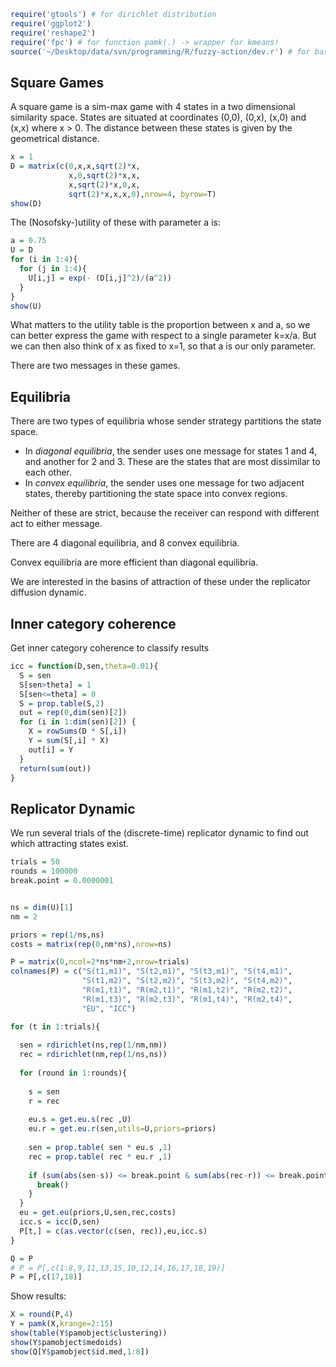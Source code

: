
``` r

require('gtools') # for dirichlet distribution
require('ggplot2')
require('reshape2')
require('fpc') # for function pamk(.) -> wrapper for kmeans!
source('~/Desktop/data/svn/programming/R/fuzzy-action/dev.r') # for basic sim-max operations (get.eu.s etc.)
```

Square Games
------------

A square game is a sim-max game with 4 states in a two dimensional similarity space. States are situated at coordinates (0,0), (0,x), (x,0) and (x,x) where x > 0. The distance between these states is given by the geometrical distance.


```r
x = 1
D = matrix(c(0,x,x,sqrt(2)*x,
             x,0,sqrt(2)*x,x,
             x,sqrt(2)*x,0,x,
             sqrt(2)*x,x,x,0),nrow=4, byrow=T)
show(D)
```


The (Nosofsky-)utility of these with parameter a is:

```r
a = 0.75
U = D
for (i in 1:4){
  for (j in 1:4){
    U[i,j] = exp(- (D[i,j]^2)/(a^2))
  }
}
show(U)
```

What matters to the utility table is the proportion between x and a, so we can better express the game with respect to a single parameter k=x/a. But we can then also think of x as fixed to x=1, so that a is our only parameter.

There are two messages in these games.

Equilibria
----------

There are two types of equilibria whose sender strategy partitions the state space. 

* In *diagonal equilibria*, the sender uses one message for states 1 and 4, and another for 2 and 3. These are the states that are most dissimilar to each other. 
* In *convex equilibria*, the sender uses one message for two adjacent states, thereby partitioning the state space into convex regions.

Neither of these are strict, because the receiver can respond with different act to either message.

There are 4 diagonal equilibria, and 8 convex equilibria.

Convex equilibria are more efficient than diagonal equilibria. 

We are interested in the basins of attraction of these under the replicator diffusion dynamic. 

Inner category coherence
------------------------

Get inner category coherence to classify results

```r
icc = function(D,sen,theta=0.01){
  S = sen
  S[sen>theta] = 1
  S[sen<=theta] = 0
  S = prop.table(S,2)
  out = rep(0,dim(sen)[2])
  for (i in 1:dim(sen)[2]) {
    X = rowSums(D * S[,i])
    Y = sum(S[,i] * X)
    out[i] = Y
  }
  return(sum(out))
}
```


Replicator Dynamic
------------------

We run several trials of the (discrete-time) replicator dynamic to find out which attracting states exist.

```r
trials = 50
rounds = 100000
break.point = 0.0000001


ns = dim(U)[1]
nm = 2

priors = rep(1/ns,ns)
costs = matrix(rep(0,nm*ns),nrow=ns)

P = matrix(0,ncol=2*ns*nm+2,nrow=trials)
colnames(P) = c("S(t1,m1)", "S(t2,m1)", "S(t3,m1)", "S(t4,m1)",
                "S(t1,m2)", "S(t2,m2)", "S(t3,m2)", "S(t4,m2)",
                "R(m1,t1)", "R(m2,t1)", "R(m1,t2)", "R(m2,t2)",
                "R(m1,t3)", "R(m2,t3)", "R(m1,t4)", "R(m2,t4)",
                "EU", "ICC")

for (t in 1:trials){
    
  sen = rdirichlet(ns,rep(1/nm,nm))
  rec = rdirichlet(nm,rep(1/ns,ns))
  
  for (round in 1:rounds){
    
    s = sen
    r = rec
    
    eu.s = get.eu.s(rec ,U)
    eu.r = get.eu.r(sen,utils=U,priors=priors) 
    
    sen = prop.table( sen * eu.s ,1)
    rec = prop.table( rec * eu.r ,1)
    
    if (sum(abs(sen-s)) <= break.point & sum(abs(rec-r)) <= break.point){
      break()
    }
  }
  eu = get.eu(priors,U,sen,rec,costs)
  icc.s = icc(D,sen)
  P[t,] = c(as.vector(c(sen, rec)),eu,icc.s)
}

Q = P
# P = P[,c(1:8,9,11,13,15,10,12,14,16,17,18,19)]
P = P[,c(17,18)]

```

Show results:

```r
X = round(P,4)
Y = pamk(X,krange=2:15)
show(table(Y$pamobject$clustering))
show(Y$pamobject$medoids)
show(Q[Y$pamobject$id.med,1:8])
```








